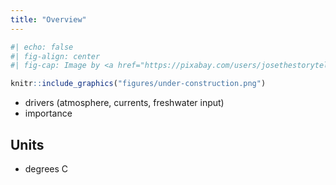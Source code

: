 ```yaml
---
title: "Overview"
---
```


```r
#| echo: false
#| fig-align: center
#| fig-cap: Image by <a href="https://pixabay.com/users/josethestoryteller-5100055/?utm_source=link-attribution&amp;utm_medium=referral&amp;utm_campaign=image&amp;utm_content=2408062">Jose R. Cabello</a> from <a href="https://pixabay.com//?utm_source=link-attribution&amp;utm_medium=referral&amp;utm_campaign=image&amp;utm_content=2408062">Pixabay</a>

knitr::include_graphics("figures/under-construction.png")

```

- drivers (atmosphere, currents, freshwater input)
- importance

## Units

- degrees C